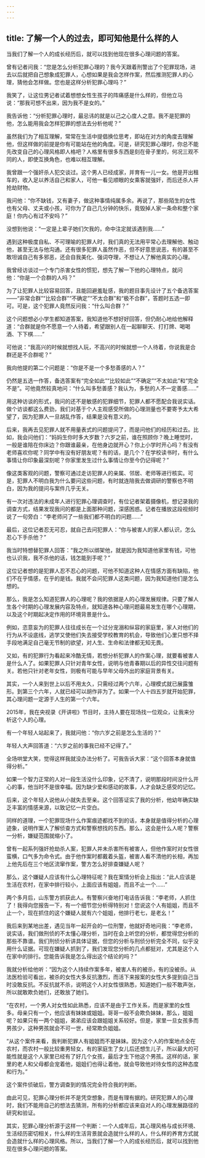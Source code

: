 ```yaml
---
---
---
```

title: 了解一个人的过去，即可知他是什么样的人
---




当我们了解一个人的成长经历后，就可以找到他现在很多心理问题的答案。

曾有记者问我：“您是怎么分析犯罪心理的？我今天跟着刑警出了个犯罪现场，进去以后就把自己想象成犯罪人，心想如果是我会怎样作案，然后推测犯罪人的心理，猜他会怎样做。您也是这样分析犯罪心理吗？”

我笑了，让这位男记者试着想想女性生孩子的阵痛感是什么样的，但他立马说：“那我可想不出来，因为我不是女的。”

我告诉他：“分析犯罪心理时，最忌讳的就是以己之心度人之意。我不是犯罪的他，怎么能用我会怎样犯罪的想法去分析他呢？”

虽然我们为了相互理解，常常在生活中提倡换位思考，即站在对方的角度去理解他，但这样做的前提是你有可能站在他的角度。可是，研究犯罪心理时，你总不能先改变自己的心理风格即人格吧？人格里有很多东西是刻在骨子里的，何况三观不同的人，即使互换角色，也难以相互理解。

我曾跟一个强奸杀人犯交谈过。这个男人已经成家，并育有一儿一女。他是开出租车的，收入足以养活自己和家人，可他一看见顺眼的女乘客就强奸，而后还杀人并抢劫财物。

我问他：“你不缺钱，又有妻子，做这种事情纯属多余。再说了，那些陌生的女性也有父母、丈夫或小孩，可你为了自己几分钟的快乐，竟毁掉人家一条命和整个家庭！你内心有过不安吗？”

没想到他说：“一定是上辈子她们欠我的，命中注定就该遇到我……”

遇到这种极度自私、不可理喻的犯罪人时，我们真的无法用平常心去理解他、触动他，甚至无法与他沟通。还有很多犯罪人虽然作恶，但不好意思说恶，有的甚至不敢坦诚自己有多邪恶，还会自我美化、强词夺理，不想让人了解他真实的心理。

我曾经访谈过一个专门杀害女性的惯犯，想先了解一下他的心理特点，就问他：“你是一个合群的人吗？”

为了让犯罪人比较容易回答，且能回避羞耻感，我的题目事先设计了五个备选答案——“非常合群”“比较合群”“不确定”“不太合群”和“极不合群”，答题时五选一即可。可是，这个犯罪人竟然反问我：“什么叫合群？”

这个问题想必小学生都知道答案，我知道他不想好好回答，但仍耐心地给他解释道：“合群就是你不愿意一个人待着，希望跟别人在一起聊聊天、打打牌、喝喝酒、下下棋……”

可他说：“我高兴的时候就想找人玩，不高兴的时候就想一个人待着，你说我是合群还是不合群呢？”

我向他提的第二个问题是：“你是不是一个多愁善感的人？”

仍然是五选一作答，备选答案有“完全如此”“比较如此”“不确定”“不太如此”和“完全不是”。可他竟然较真地问：“什么叫多愁善感？我认为，多愁的人不一定善感……”

用这种访谈的形式，我问的还不是敏感的犯罪细节，犯罪人都不愿配合我说实话。做个访谈都这么费劲，我们对基于个人主观感受所做的心理测量也不要寄予太大希望了，因为犯罪人一旦胡乱作答，结果是没有意义的。

后来，我再去见犯罪人就不用量表式的问题提问了，而是问他们的经历和过去。比如，我会问他们：“妈妈生你时多大岁数？六岁之前，谁在照顾你？晚上睡觉时，一般是谁陪在你床边？你跟谁最亲，在他身边就开心？你上小学时开心吗？有没有老师喜欢你呢？同学中有没有好朋友呢？有的话，是几个？在学校读书时，有什么事情让你印象最深刻呢？你家里发生过什么事情让你至今仍记得呢？”

像这类客观的问题，警察可通过走访犯罪人的亲属、邻居、老师等进行核实。可是，犯罪人不明白我为什么要问这些问题，有时就连陪我去做调研的警察也不明白，因为我的提问与案件几乎无关。

有一次对违法的未成年人进行犯罪心理调查时，有位记者架着摄像机，想记录我的调查方式，结果发现我问的都是上面那种问题，深感困惑。记者在播放这段视频时说了一句旁白：“李老师问了一些我们都不明白的问题……”

最后，这位记者忍无可忍，就自己去问犯罪人：“你与被害人的家人都认识，怎么忍心下手杀他？”

我当时特想替犯罪人回答：“我之所以绑架他，就是因为我知道他家里有钱，可他也认识我，我不杀他的话，钱怎能到手呢？”

这位记者想的是犯罪人忍不忍心的问题，可他不知道这种人在情感方面有缺陷，他们不在乎情感，在乎的是钱。我就不会问犯罪人这类问题，因为我知道他们是怎么想的。

那么，我是怎么知道犯罪人的心理呢？我的依据是人的心理发展规律。只要了解人生各个时期的心理发展内容及特点，就知道各种心理问题最易发生在哪个心理期，以及这个时期起决定作用的环境背景是什么。

例如，恣意妄为的犯罪人往往成长在一个过分宠溺和纵容的家庭里，家人对他们的行为从不设底线，逃学又使他们失去接受学校教育的机会，导致他们心里只想不择手段地满足自己毫无节制的欲望，对人生、生命和法律都无知无畏。

又如，有的犯罪行为看起来冷酷无情，若想分析犯罪人的作案心理，就要看被害人是什么人了。如果犯罪人只针对青年女性，说明与他青春期以后的异性交往问题有关。若他只针对老年女性，则极有可能与早年父母外出的家庭背景有关。

其实，一个人来到世上以后不用太久，只需经过两个六年，心理模式就已展露雏形。到第三个六年，人就已经可以胡作非为了。如果一个人十四五岁就开始犯罪，其心理问题一定源于人生的第一个六年。

2015年，我在央视录《开讲啦》节目时，主持人要在现场找一位观众，让我来分析这个人的心理。

有一个年轻人站起来了，我就问他：“你六岁之前是怎么生活的？”

年轻人大声回答道：“六岁之前的事我已经不记得了。”

全场哄堂大笑，觉得这样我就没办法分析了。可我告诉大家：“这个回答本身就值得分析。”

如果一个智力正常的人对一段生活没什么印象，记不清了，说明那段时间没什么开心的事，他当时不是很幸福。因为缺少爱和感动的故事，人才会缺乏感受的记忆。

后来，这个年轻人说他从小就失去至亲。这个回答证实了我的分析，他幼年确实缺乏丰富的情感来源，以致记忆一片空白。

同样的道理，一个犯罪现场什么作案痕迹都找不到的话，本身就是值得分析的心理迹象，说明作案人了解侦查方式和警察想找的东西。那么，这会是什么人呢？警察一分析，嫌疑范围就缩小了。

曾有一起系列强奸抢劫杀人案，犯罪人并未杀害所有被害人，但他作案时对女性很蛮横，口气多为命令式。由于他作案时都戴着头盔，被害人看不清他的长相，再加上他先后在三个地区流窜作案，警方怎么好排查嫌疑人呢？

那么，这个嫌疑人应该有什么心理特征呢？我在案情分析会上指出：“此人应该是生活在农村，在家中排行较小，上面应该有姐姐，而且不止一个……”

两个多月后，山东警方抓获此人。有警察兴奋地打电话告诉我：“李老师，人抓住了！我得向您报告一下，有一个细节您分析得特别对！您说这个人有姐姐，而且不止一个，现在抓住的这个嫌疑人就有六个姐姐，他排行老七，是老幺！”

我后来到某地出差，遇见当年一起开会的一位刑警，他就好奇地问我：“李老师，说实话，我们做刑侦的不太懂心理分析，当时在会上听您的分析，都觉得您分析的那些不靠谱。我们刑侦分析讲具体证据，但您的分析与刑侦分析完全不同，似乎没用什么证据。可现在嫌疑人抓到了，我们发现您分析的几点都挺对，尤其是这个人在家中的排行。您能告诉我是怎么得出这个结论的吗？”

我就分析给他听：“因为这个人持续作案多年，被害人有的被杀，有的没被杀。从法医检验可看出，被杀的女性大多反抗激烈，而活下来报案的女性大多提到自己当时没敢反抗。不反抗就不杀，说明这个人对女性很熟悉，知道她们一般不敢声张，所以就敢欺负她们，还敢放了她们。

“在农村，一个男人对女性如此熟悉，应该不是由于工作关系，而是家里的女性多。母亲只有一个，他应该有妹妹或姐姐。哥哥一般不会欺负妹妹，那么，姐姐呢？如果只有一两个姐姐，弟弟应该会跟姐姐关系较好。但是，家里一旦女孩多而男孩少，这种男孩就会不可一世，经常欺负姐姐。

“从这个案件来看，我判断犯罪人有姐姐而不是妹妹。因为这个人的作案地点全在农村，而农村一般比较重男轻女，有的家庭生了女儿后还想生儿子，所以最大的可能性就是这个人家里已经有了好几个女孩，最后才生下他这个男孩。这样的话，家里的老人和父母都会宠着他，姐姐们也得让着他，就会导致他对待女性的这种态度和行为。”

这个案件侦破后，警方调查到的情况完全符合我的判断。

由此可见，犯罪心理分析并不是凭空想象，而是有理有据的。研究犯罪人的心理时，我们不能用自己的想法去猜测，所有的分析都应该来自对人的心理发展路径的研究和验证。

其实，犯罪心理分析源于这样一个判断：一个人成年后，其心理风格与成长环境、生活经历密切相关，什么样的生活背景就会造就什么样的人，什么样的养育方式就会造就什么样的心理风格。所以，当我们了解一个人的成长经历后，就可以找到他现在很多心理问题的答案。